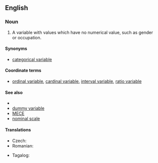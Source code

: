 ==English==

===Noun===
{{en-noun|head=[[nominal]] [[variable]]}}

# {{label|en|statistics|metrics}} A variable with values which have no numerical value, such as gender or occupation.
{{examples-right|examples=<u>Types of leaf arrangement</u><br>opposite, alternate, whorled<br><u>States of matter</u><br>solid, liquid, gas, plasma}}

====Synonyms====
* [[categorical variable]]

====Coordinate terms====
* [[ordinal variable]], [[cardinal variable]], [[interval variable]], [[ratio variable]]

====See also====
* {{pedialite|Levels of measurement}}
* [[dummy variable]]
* [[MECE]]
* [[nominal scale]]

====Translations====
{{trans-top|nominal variable}}
* Czech: {{t|cs|nominální proměnná|f}}
* Romanian: {{t|ro|variabilă nominală|f}}
{{trans-mid}}
* Tagalog: {{t|tl|pasapyaw na aligin}}
{{trans-bottom}}